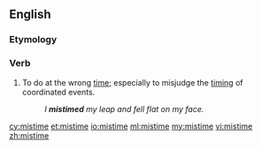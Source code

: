 ==English==

===Etymology===
{{prefix|mis|time}}

===Verb===
{{en-verb|mistimes|mistiming|mistimed}}

#To do at the wrong [[time]]; especially to misjudge the [[timing]] of coordinated events.
#:''I '''mistimed''' my leap and fell flat on my face.''

[[cy:mistime]]
[[et:mistime]]
[[io:mistime]]
[[ml:mistime]]
[[my:mistime]]
[[vi:mistime]]
[[zh:mistime]]